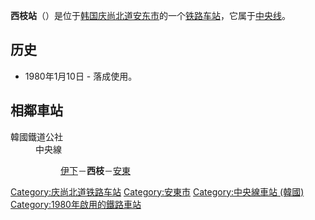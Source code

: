 {{unreferenced|time=2014-05-19T04:01:08+00:00}}
{{朝鮮半島車站資訊
|公司色 = #0066b3
|文字色 = 
|站名 = 西枝站<br />{{lang|en|Seoji}}
|圖片 =
|pxl = 
|圖片說明 =
|車站編號 =
|前一站 = [[伊下站|伊下]]
|前一站距離 =2.6
|後一站距離 =6.2
|後一站 = [[安东站_(庆尚北道)|安东]]
|所屬路線 = [[中央线_(韩国)|中央线]]
|距離 = 236.1
|起點站 = [[清凉里站|清凉里]]
|諺文 = 서지역
|朝鮮漢字 = 西枝驛
|文觀部式 =Seoji-yeok 
|馬-賴式 =
|副站名 = 
|停站路線數 = 
|所屬公司 = [[韩国铁道公社|韩国铁道公社]]
|所在地 =[[庆尚北道|庆尚北道]][[安东市|安东市]]
|車站構造 = 地面车站
|月台配置 = 
|啟用年月日 =1980年1月10日 
|廢站年月日 = 
|上下車人次 =
|統計年度 =
|轉車 = 
|備註 = 
|全寬備註 = 
}}

'''西枝站'''（{{kor|諺=서지역|漢=西枝驛|羅=Seoji yeok|f=y}}）是位于[[韩国|韩国]][[庆尚北道|庆尚北道]][[安东市|安东市]]的一个[[铁路车站|铁路车站]]，它属于[[中央线_(韩国)|中央线]]。

== 历史 ==
*1980年1月10日 - 落成使用。

== 相鄰車站 ==
;韓國鐵道公社
:中央線
::[[伊下站|伊下]]－'''西枝'''－[[安東站_(慶尚北道)|安東]]

{{中央线 (韩国)}}

[[Category:庆尚北道铁路车站|Category:庆尚北道铁路车站]]
[[Category:安東市|Category:安東市]]
[[Category:中央線車站_(韓國)|Category:中央線車站 (韓國)]]
[[Category:1980年啟用的鐵路車站|Category:1980年啟用的鐵路車站]]